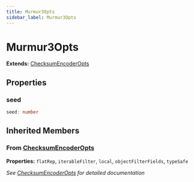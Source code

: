```yaml
---
title: Murmur3Opts
sidebar_label: Murmur3Opts
---
```


# Murmur3Opts

**Extends:** [ChecksumEncoderOpts](/api/interfaces/checksumencoderopts)

## Properties

### seed

```typescript
seed: number
```

## Inherited Members

### From [ChecksumEncoderOpts](/api/interfaces/checksumencoderopts)

**Properties:** `flatRep`, `iterableFilter`, `local`, `objectFilterFields`, `typeSafe`

*See [ChecksumEncoderOpts](/api/interfaces/checksumencoderopts) for detailed documentation*


